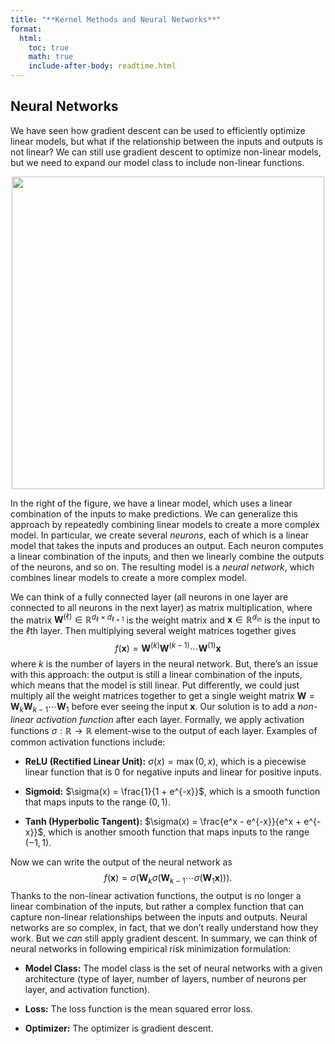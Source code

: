 ```yaml
---
title: "**Kernel Methods and Neural Networks**"
format:
  html:
    toc: true
    math: true
    include-after-body: readtime.html
---
```


## Neural Networks

We have seen how gradient descent can be used to efficiently optimize linear models, but what if the relationship between the inputs and outputs is not linear?
We can still use gradient descent to optimize non-linear models, but we need to expand our model class to include non-linear functions.

<center><img src="images/regression_vs_network.pdf" width="500"></center>

In the right of the figure, we have a linear model, which uses a linear combination of the inputs to make predictions.
We can generalize this approach by repeatedly combining linear models to create a more complex model.
In particular, we create several *neurons*, each of which is a linear model that takes the inputs and produces an output.
Each neuron computes a linear combination of the inputs, and then we linearly combine the outputs of the neurons, and so on.
The resulting model is a *neural network*, which combines linear models to create a more complex model.

We can think of a fully connected layer (all neurons in one layer are connected to all neurons in the next layer) as matrix multiplication, where the matrix $\mathbf{W}^{(\ell)} \in \mathbb{R}^{d_{\ell} \times d_{\ell+1}}$ is the weight matrix and $\mathbf{x} \in \mathbb{R}^{d_\text{in}}$ is the input to the $\ell$th layer.
Then multiplying several weight matrices together gives
$$
f(\mathbf{x}) = \mathbf{W}^{(k)} \mathbf{W}^{(k-1)} \cdots \mathbf{W}^{(1)} \mathbf{x} 
$$
where $k$ is the number of layers in the neural network.
But, there's an issue with this approach: the output is still a linear combination of the inputs, which means that the model is still linear.
Put differently, we could just multiply all the weight matrices together to get a single weight matrix $\mathbf{W} = \mathbf{W}_k \mathbf{W}_{k-1} \cdots \mathbf{W}_1$ before ever seeing the input $\mathbf{x}$.
Our solution is to add a *non-linear activation function* after each layer.
Formally, we apply activation functions $\sigma: \mathbb{R} \to \mathbb{R}$ element-wise to the output of each layer.
Examples of common activation functions include:

- **ReLU (Rectified Linear Unit):** $\sigma(x) = \max(0, x)$, which is a piecewise linear function that is $0$ for negative inputs and linear for positive inputs.

- **Sigmoid:** $\sigma(x) = \frac{1}{1 + e^{-x}}$, which is a smooth function that maps inputs to the range $(0, 1)$.

- **Tanh (Hyperbolic Tangent):** $\sigma(x) = \frac{e^x - e^{-x}}{e^x + e^{-x}}$, which is another smooth function that maps inputs to the range $(-1, 1)$.

Now we can write the output of the neural network as
$$
f(\mathbf{x}) = \sigma(\mathbf{W}_k \sigma(\mathbf{W}_{k-1} \cdots \sigma(\mathbf{W}_1 \mathbf{x}))).
$$
Thanks to the non-linear activation functions, the output is no longer a linear combination of the inputs, but rather a complex function that can capture non-linear relationships between the inputs and outputs.
Neural networks are so complex, in fact, that we don't really understand how they work.
But we *can* still apply gradient descent. In summary, we can think of neural networks in following empirical risk minimization formulation:

- **Model Class:** The model class is the set of neural networks with a given architecture (type of layer, number of layers, number of neurons per layer, and activation function).

- **Loss:** The loss function is the mean squared error loss.

- **Optimizer:** The optimizer is gradient descent.
